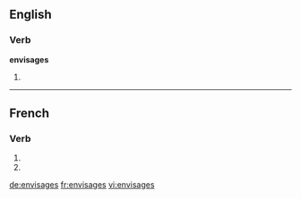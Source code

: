 {{also|envisagés}}
==English==

===Verb===
'''envisages'''

# {{third-person singular of|[[envisage]]}}

----

==French==

===Verb===
{{fr-verb-form}}

# {{conjugation of|envisager||2|s|pres|ind|lang=fr}}
# {{conjugation of|envisager||2|s|pres|sub|lang=fr}}

[[de:envisages]]
[[fr:envisages]]
[[vi:envisages]]